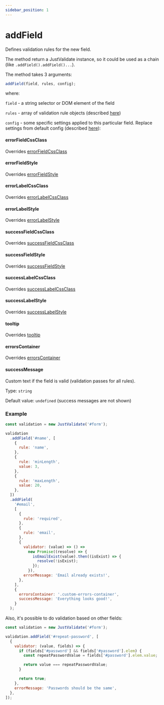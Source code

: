 ```yaml
---
sidebar_position: 1
---
```


# addField

Defines validation rules for the new field.

The method return a JustValidate instance, so it could be used as a chain (like `.addField().addField()...`).

The method takes 3 arguments:

```js
addField(field, rules, config);
```

where:

`field` - a string selector or DOM element of the field

`rules` - array of validation rule objects (described [here](/docs/tutorial/rule-object))

`config` - some specific settings applied to this particular field. Replace settings from default config (described [here](/docs/instance/)):

#### errorFieldCssClass

Overrides [errorFieldCssClass](/docs/instance/errorFieldCssClass)

#### errorFieldStyle

Overrides [errorFieldStyle](/docs/instance/errorFieldStyle)

#### errorLabelCssClass

Overrides [errorLabelCssClass](/docs/instance/errorLabelCssClass)

#### errorLabelStyle

Overrides [errorLabelStyle](/docs/instance/errorLabelStyle)

#### successFieldCssClass

Overrides [successFieldCssClass](/docs/instance/successFieldCssClass)

#### successFieldStyle

Overrides [successFieldStyle](/docs/instance/successFieldStyle)

#### successLabelCssClass

Overrides [successLabelCssClass](/docs/instance/successLabelCssClass)

#### successLabelStyle

Overrides [successLabelStyle](/docs/instance/successLabelStyle)

#### tooltip

Overrides [tooltip](/docs/instance/tooltip)

#### errorsContainer

Overrides [errorsContainer](/docs/instance/errorsContainer)

#### successMessage

Custom text if the field is valid (validation passes for all rules).

Type: `string`

Default value: `undefined` (success messages are not shown)

### Example

```js
const validation = new JustValidate('#form');

validation
  .addField('#name', [
    {
      rule: 'name',
    },
    {
      rule: 'minLength',
      value: 3,
    },
    {
      rule: 'maxLength',
      value: 20,
    },
  ])
  .addField(
    '#email',
    [
      {
        rule: 'required',
      },
      {
        rule: 'email',
      },
      {
        validator: (value) => () =>
          new Promise((resolve) => {
            isEmailExist(value).then((isExist) => {
              resolve(!isExist);
            });
          }),
        errorMessage: 'Email already exists!',
      },
    ],
    {
      errorsContainer: '.custom-errors-container',
      successMessage: 'Everything looks good!',
    }
  );
```

Also, it's possible to do validation based on other fields:

```js
const validation = new JustValidate('#form');

validation.addField('#repeat-password', [
  {
    validator: (value, fields) => {
      if (fields['#password'] && fields['#password'].elem) {
        const repeatPasswordValue = fields['#password'].elem.value;

        return value === repeatPasswordValue;
      }

      return true;
    },
    errorMessage: 'Passwords should be the same',
  },
]);
```
